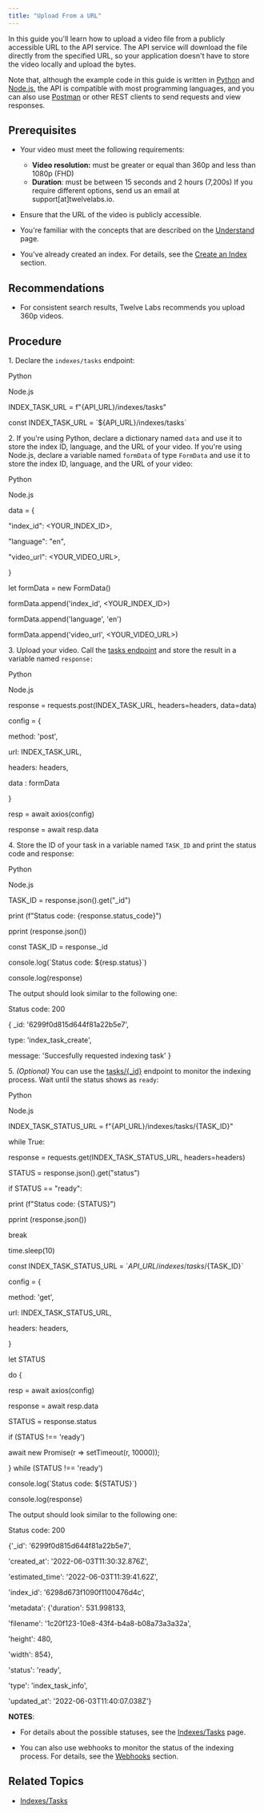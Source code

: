 ```yaml
---
title: "Upload From a URL"
---
```


In this guide you'll learn how to upload a video file from a publicly accessible URL to the API service. The API service will download the file directly from the specified URL, so your application doesn't have to store the video locally and upload the bytes.

Note that, although the example code in this guide is written in [Python](https://www.python.org) and [Node.js](https://nodejs.org/en/), the API is compatible with most programming languages, and you can also use [Postman](https://www.postman.com) or other REST clients to send requests and view responses.

## Prerequisites

* Your video must meet the following requirements:  
   * **Video resolution:** must be greater or equal than 360p and less than 1080p (FHD)  
   * **Duration**: must be between 15 seconds and 2 hours (7,200s) If you require different options, send us an email at support\[at\]twelvelabs.io.

* Ensure that the URL of the video is publicly accessible.

* You're familiar with the concepts that are described on the [Understand](/understand) page.

* You've already created an index. For details, see the [Create an Index](/reference/api-reference/indexes#create-an-index) section.

## Recommendations

* For consistent search results, Twelve Labs recommends you upload 360p videos.

## Procedure

1\. Declare the `indexes/tasks` endpoint:

Python

Node.js

INDEX\_TASK\_URL \= f"{API\_URL}/indexes/tasks"

const INDEX\_TASK\_URL \= \`${API\_URL}/indexes/tasks\`

2\. If you're using Python, declare a dictionary named `data` and use it to store the index ID, language, and the URL of your video. If you're using Node.js, declare a variable named `formData` of type `FormData` and use it to store the index ID, language, and the URL of your video:

Python

Node.js

data \= {

"index\_id": <YOUR\_INDEX\_ID\>,

"language": "en",

"video\_url": <YOUR\_VIDEO\_URL\>,

}

let formData \= new FormData()

formData.append('index\_id', <YOUR\_INDEX\_ID\>)

formData.append('language', 'en')

formData.append('video\_url', <YOUR\_VIDEO\_URL\>)

3\. Upload your video. Call the [tasks endpoint](/reference/api-reference/indexes-tasks#creates-a-new-video-index-task) and store the result in a variable named `response:`

Python

Node.js

response \= requests.post(INDEX\_TASK\_URL, headers\=headers, data\=data)

config \= {

method: 'post',

url: INDEX\_TASK\_URL,

headers: headers,

data : formData

}

resp \= await axios(config)

response \= await resp.data

4\. Store the ID of your task in a variable named `TASK_ID` and print the status code and response:

Python

Node.js

TASK\_ID \= response.json().get("\_id")

print (f"Status code: {response.status\_code}")

pprint (response.json())

const TASK\_ID \= response.\_id

console.log(\`Status code: ${resp.status}\`)

console.log(response)

The output should look similar to the following one:

Status code: 200

{ \_id: '6299f0d815d644f81a22b5e7',

 type: 'index\_task\_create',

 message: 'Succesfully requested indexing task' }

5\. _(Optional)_ You can use the [tasks/{\_id}](/reference/api-reference/indexes-tasks#get-the-status-info-of-the-video-index-task.) endpoint to monitor the indexing process. Wait until the status shows as `ready`:

Python

Node.js

INDEX\_TASK\_STATUS\_URL \= f"{API\_URL}/indexes/tasks/{TASK\_ID}"

while True:

 response \= requests.get(INDEX\_TASK\_STATUS\_URL, headers\=headers)

 STATUS \= response.json().get("status")

if STATUS \== "ready":

print (f"Status code: {STATUS}")

 pprint (response.json())

break

 time.sleep(10)

const INDEX\_TASK\_STATUS\_URL \= \`${API\_URL}/indexes/tasks/${TASK\_ID}\`

config \= {

method: 'get',

url: INDEX\_TASK\_STATUS\_URL,

headers: headers,

}

let STATUS

do {

 resp \= await axios(config)

 response \= await resp.data

STATUS \= response.status

if (STATUS !== 'ready')

await new Promise(r \=> setTimeout(r, 10000));

} while (STATUS !== 'ready')

console.log(\`Status code: ${STATUS}\`)

console.log(response)

The output should look similar to the following one:

Status code: 200

{'\_id': '6299f0d815d644f81a22b5e7',

 'created\_at': '2022-06-03T11:30:32.876Z',

 'estimated\_time': '2022-06-03T11:39:41.62Z',

 'index\_id': '6298d673f1090f1100476d4c',

 'metadata': {'duration': 531.998133,

 'filename': '1c20f123-10e8-43f4-b4a8-b08a73a3a32a',

 'height': 480,

 'width': 854},

 'status': 'ready',

 'type': 'index\_task\_info',

 'updated\_at': '2022-06-03T11:40:07.038Z'}

**NOTES**: 

* For details about the possible statuses, see the [Indexes/Tasks](/reference/api-reference/indexes-tasks) page.

* You can also use webhooks to monitor the status of the indexing process. For details, see the [Webhooks](/guides/webhooks) section.

## Related Topics

* [Indexes/Tasks](/reference/api-reference/indexes-tasks)
